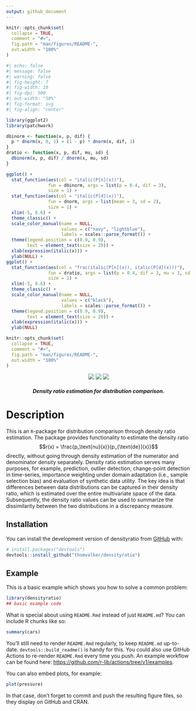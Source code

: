 ```yaml
---
output: github_document
---
```


```r
knitr::opts_chunk$set(
  collapse = TRUE,
  comment = "#>",
  fig.path = "man/figures/README-",
  out.width = "100%"
)
```

<!-- README.md is generated from README.Rmd. Please edit that file -->

<p align="center">

```r
#| echo: false
#| message: false
#| warning: false
#| fig-height: 7
#| fig-width: 10
#| fig-dpi: 500
#| out-width: "50%"
#| fig-format: svg
#| fig-align: "center"

library(ggplot2)
library(patchwork)

dbinorm <- function(x, p, dif) {
  p * dnorm(x, 0, 1) + (1 - p) * dnorm(x, dif, 1)
}
dratio <- function(x, p, dif, mu, sd) {
  dbinorm(x, p, dif) / dnorm(x, mu, sd)
}

ggplot() +
  stat_function(aes(col = "italic(P[n](x))"), 
                fun = dbinorm, args = list(p = 0.4, dif = 3),
                size = 1) +
  stat_function(aes(col = "italic(P[d](x))"), 
                fun = dnorm, args = list(mean = 3, sd = 2),
                size = 1) +
  xlim(-5, 8.6) +
  theme_classic() +
  scale_color_manual(name = NULL, 
                     values = c("navy", "lightblue"), 
                     labels = scales::parse_format()) +
  theme(legend.position = c(0.9, 0.9),
        text = element_text(size = 20)) +
  xlab(expression(italic(x))) +
  ylab(NULL) +
ggplot() +
  stat_function(aes(col = "frac(italic(P[n](x)), italic(P[d](x)))"), 
                fun = dratio, args = list(p = 0.4, dif = 3, mu = 3, sd = 2),
                size = 1) +
  xlim(-5, 8.6) +
  theme_classic() +
  scale_color_manual(name = NULL, 
                     values = c("black"),
                     labels = scales::parse_format()) +
  theme(legend.position = c(0.9, 0.9),
        text = element_text(size = 20)) +
  xlab(expression(italic(x))) +
  ylab(NULL)
```


```r
knitr::opts_chunk$set(
  collapse = TRUE,
  comment = "#>",
  fig.path = "man/figures/README-",
  out.width = "100%"
)
```

</p>

<p align="center">
<span>
<a href="https://github.com/thomvolker/densityratio/actions/workflows/R-CMD-check.yaml"><img src="https://github.com/thomvolker/densityratio/actions/workflows/R-CMD-check.yaml/badge.svg"></img></a>
<a href="https://lifecycle.r-lib.org/articles/stages.html#experimental"><img src="https://img.shields.io/badge/lifecycle-experimental-orange.svg"></img></a>
<a href="https://CRAN.R-project.org/package=densityratio"><img src="https://www.r-pkg.org/badges/version/densityratio"></img></a>
</span>
<h5 align="center">Density ratio estimation for distribution comparison.</h5>
</p>

# Description

This is an `R`-package for distribution comparison through density ratio estimation. The package provides functionality to estimate the density ratio
$$r(x) = \frac{p_\text{nu}(x)}{p_{\text{de}}(x)}$$
directly, without going through density estimation of the numerator and denominator density separately. Density ratio estimation serves many purposes, for example, prediction, outlier detection, change-point detection in time-series, importance weighting under domain adaptation (i.e., sample selection bias) and evaluation of synthetic data utility. The key idea is that differences between data distributions can be captured in their density ratio, which is estimated over the entire multivariate space of the data. Subsequently, the density ratio values can be used to summarize the dissimilarity between the two distributions in a discrepancy measure.

## Installation

You can install the development version of densityratio from [GitHub](https://github.com/) with:

``` r
# install.packages("devtools")
devtools::install_github("thomvolker/densityratio")
```

## Example

This is a basic example which shows you how to solve a common problem:

```r
library(densityratio)
## basic example code
```

What is special about using `README.Rmd` instead of just `README.md`? You can include R chunks like so:

```r
summary(cars)
```

You'll still need to render `README.Rmd` regularly, to keep `README.md` up-to-date. `devtools::build_readme()` is handy for this. You could also use GitHub Actions to re-render `README.Rmd` every time you push. An example workflow can be found here: <https://github.com/r-lib/actions/tree/v1/examples>.

You can also embed plots, for example:

```r
plot(pressure)
```

In that case, don't forget to commit and push the resulting figure files, so they display on GitHub and CRAN.
